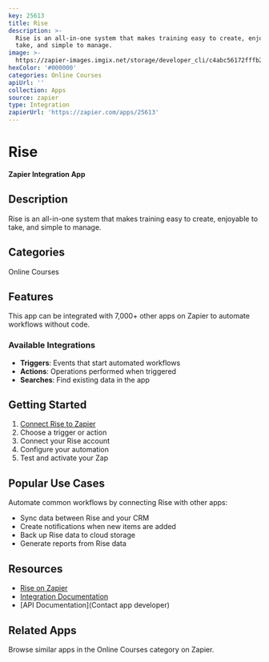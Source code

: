 ```yaml
---
key: 25613
title: Rise
description: >-
  Rise is an all-in-one system that makes training easy to create, enjoyable to
  take, and simple to manage.
image: >-
  https://zapier-images.imgix.net/storage/developer_cli/c4abc56172fffb21c56006f8a08df892.png?auto=format%2Ccompress&ixlib=python-3.0.0&q=50
hexColor: '#000000'
categories: Online Courses
apiUrl: ''
collection: Apps
source: zapier
type: Integration
zapierUrl: 'https://zapier.com/apps/25613'
---
```

# Rise

**Zapier Integration App**

## Description

Rise is an all-in-one system that makes training easy to create, enjoyable to take, and simple to manage.

## Categories

Online Courses

## Features

This app can be integrated with 7,000+ other apps on Zapier to automate workflows without code.

### Available Integrations

- **Triggers**: Events that start automated workflows
- **Actions**: Operations performed when triggered
- **Searches**: Find existing data in the app

## Getting Started

1. [Connect Rise to Zapier](https://zapier.com/apps/25613)
2. Choose a trigger or action
3. Connect your Rise account
4. Configure your automation
5. Test and activate your Zap

## Popular Use Cases

Automate common workflows by connecting Rise with other apps:

- Sync data between Rise and your CRM
- Create notifications when new items are added
- Back up Rise data to cloud storage
- Generate reports from Rise data

## Resources

- [Rise on Zapier](https://zapier.com/apps/25613)
- [Integration Documentation](https://zapier.com/apps/25613/integrations)
- [API Documentation](Contact app developer)

## Related Apps

Browse similar apps in the Online Courses category on Zapier.
